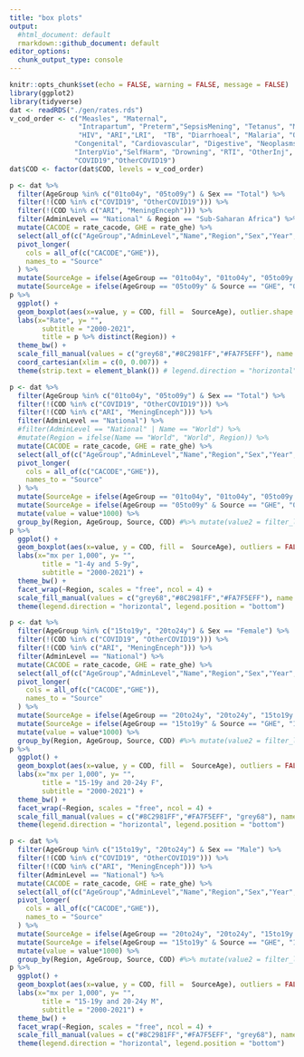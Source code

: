 ```yaml
---
title: "box plots"
output:
  #html_document: default
  rmarkdown::github_document: default
editor_options:
  chunk_output_type: console
---
```


```r
knitr::opts_chunk$set(echo = FALSE, warning = FALSE, message = FALSE)
library(ggplot2)
library(tidyverse)
dat <- readRDS("./gen/rates.rds")
v_cod_order <- c("Measles", "Maternal", 
                 "Intrapartum", "Preterm","SepsisMening", "Tetanus", "MeningEnceph" ,
                 "HIV", "ARI","LRI",  "TB", "Diarrhoeal", "Malaria", "OtherCMPN",
                "Congenital", "Cardiovascular", "Digestive", "Neoplasms", "OtherNCD",
                "InterpVio","SelfHarm", "Drowning", "RTI", "OtherInj", "NatDis", "CollectVio",
                "COVID19","OtherCOVID19")
dat$COD <- factor(dat$COD, levels = v_cod_order)
```


```r
p <- dat %>%
  filter(AgeGroup %in% c("01to04y", "05to09y") & Sex == "Total") %>% 
  filter(!(COD %in% c("COVID19", "OtherCOVID19"))) %>%
  filter(!(COD %in% c("ARI", "MeningEnceph"))) %>%
  filter(AdminLevel == "National" & Region == "Sub-Saharan Africa") %>% 
  mutate(CACODE = rate_cacode, GHE = rate_ghe) %>%
  select(all_of(c("AgeGroup","AdminLevel","Name","Region","Sex","Year", "COD", "CACODE","GHE"))) %>% 
  pivot_longer(
    cols = all_of(c("CACODE","GHE")),
    names_to = "Source"
  ) %>% 
  mutate(SourceAge = ifelse(AgeGroup == "01to04y", "01to04y", "05to09y CA CODE")) %>%
  mutate(SourceAge = ifelse(AgeGroup == "05to09y" & Source == "GHE", "05to09y GHE", SourceAge)) 
p %>%
  ggplot() + 
  geom_boxplot(aes(x=value, y = COD, fill =  SourceAge), outlier.shape = NA) +
  labs(x="Rate", y= "",
        subtitle = "2000-2021",
        title = p %>% distinct(Region)) +
  theme_bw() +
  scale_fill_manual(values = c("grey68","#8C2981FF","#FA7F5EFF"), name = "") + 
  coord_cartesian(xlim = c(0, 0.007)) +
  theme(strip.text = element_blank()) # legend.direction = "horizontal", legend.position = "bottom") 
```

```r
p <- dat %>%
  filter(AgeGroup %in% c("01to04y", "05to09y") & Sex == "Total") %>% 
  filter(!(COD %in% c("COVID19", "OtherCOVID19"))) %>%
  filter(!(COD %in% c("ARI", "MeningEnceph"))) %>%
  filter(AdminLevel == "National") %>%
  #filter(AdminLevel == "National" | Name == "World") %>%
  #mutate(Region = ifelse(Name == "World", "World", Region)) %>%
  mutate(CACODE = rate_cacode, GHE = rate_ghe) %>%
  select(all_of(c("AgeGroup","AdminLevel","Name","Region","Sex","Year", "COD", "CACODE","GHE"))) %>% 
  pivot_longer(
    cols = all_of(c("CACODE","GHE")),
    names_to = "Source"
  ) %>% 
  mutate(SourceAge = ifelse(AgeGroup == "01to04y", "01to04y", "05to09y CA CODE")) %>%
  mutate(SourceAge = ifelse(AgeGroup == "05to09y" & Source == "GHE", "05to09y GHE", SourceAge)) %>%
  mutate(value = value*1000) %>%
  group_by(Region, AgeGroup, Source, COD) #%>% mutate(value2 = filter_lims(value))
p %>%
  ggplot() + 
  geom_boxplot(aes(x=value, y = COD, fill =  SourceAge), outliers = FALSE) +
  labs(x="mx per 1,000", y= "",
        title = "1-4y and 5-9y",
        subtitle = "2000-2021") +
  theme_bw() +
  facet_wrap(~Region, scales = "free", ncol = 4) +
  scale_fill_manual(values = c("grey68","#8C2981FF","#FA7F5EFF"), name = "") + 
  theme(legend.direction = "horizontal", legend.position = "bottom") 

```


```r
p <- dat %>%
  filter(AgeGroup %in% c("15to19y", "20to24y") & Sex == "Female") %>% 
  filter(!(COD %in% c("COVID19", "OtherCOVID19"))) %>%
  filter(!(COD %in% c("ARI", "MeningEnceph"))) %>%
  filter(AdminLevel == "National") %>%
  mutate(CACODE = rate_cacode, GHE = rate_ghe) %>%
  select(all_of(c("AgeGroup","AdminLevel","Name","Region","Sex","Year", "COD", "CACODE","GHE"))) %>% 
  pivot_longer(
    cols = all_of(c("CACODE","GHE")),
    names_to = "Source"
  ) %>% 
  mutate(SourceAge = ifelse(AgeGroup == "20to24y", "20to24y", "15to19y CA CODE")) %>%
  mutate(SourceAge = ifelse(AgeGroup == "15to19y" & Source == "GHE", "15to19y GHE", SourceAge)) %>%
  mutate(value = value*1000) %>%
  group_by(Region, AgeGroup, Source, COD) #%>% mutate(value2 = filter_lims(value))
p %>%
  ggplot() + 
  geom_boxplot(aes(x=value, y = COD, fill =  SourceAge), outliers = FALSE) +
  labs(x="mx per 1,000", y= "",
        title = "15-19y and 20-24y F",
        subtitle = "2000-2021") +
  theme_bw() +
  facet_wrap(~Region, scales = "free", ncol = 4) +
  scale_fill_manual(values = c("#8C2981FF","#FA7F5EFF", "grey68"), name = "") + 
  theme(legend.direction = "horizontal", legend.position = "bottom") 
```


```r
p <- dat %>%
  filter(AgeGroup %in% c("15to19y", "20to24y") & Sex == "Male") %>% 
  filter(!(COD %in% c("COVID19", "OtherCOVID19"))) %>%
  filter(!(COD %in% c("ARI", "MeningEnceph"))) %>%
  filter(AdminLevel == "National") %>%
  mutate(CACODE = rate_cacode, GHE = rate_ghe) %>%
  select(all_of(c("AgeGroup","AdminLevel","Name","Region","Sex","Year", "COD", "CACODE","GHE"))) %>% 
  pivot_longer(
    cols = all_of(c("CACODE","GHE")),
    names_to = "Source"
  ) %>% 
  mutate(SourceAge = ifelse(AgeGroup == "20to24y", "20to24y", "15to19y CA CODE")) %>%
  mutate(SourceAge = ifelse(AgeGroup == "15to19y" & Source == "GHE", "15to19y GHE", SourceAge)) %>%
  mutate(value = value*1000) %>%
  group_by(Region, AgeGroup, Source, COD) #%>% mutate(value2 = filter_lims(value))
p %>%
  ggplot() + 
  geom_boxplot(aes(x=value, y = COD, fill =  SourceAge), outliers = FALSE) +
  labs(x="mx per 1,000", y= "",
        title = "15-19y and 20-24y M",
        subtitle = "2000-2021") +
  theme_bw() +
  facet_wrap(~Region, scales = "free", ncol = 4) +
  scale_fill_manual(values = c("#8C2981FF","#FA7F5EFF", "grey68"), name = "") + 
  theme(legend.direction = "horizontal", legend.position = "bottom") 
```
